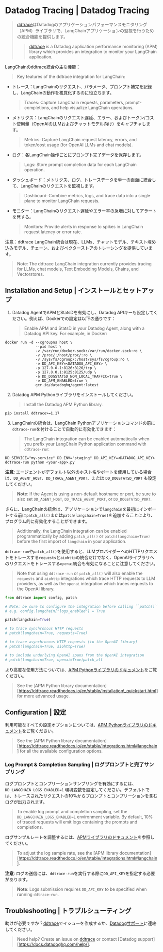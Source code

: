 # Datadog Tracing | Datadog Tracing

> [ddtrace](https://github.com/DataDog/dd-trace-py)はDatadogのアプリケーションパフォーマンスモニタリング（APM）ライブラリで、LangChainアプリケーションの監視を行うための統合機能を提供します。
>
> > [ddtrace](https://github.com/DataDog/dd-trace-py) is a Datadog application performance monitoring (APM) library which provides an integration to monitor your LangChain application.

LangChainのddtrace統合の主な機能：

> Key features of the ddtrace integration for LangChain:

* トレース：LangChainのリクエスト、パラメータ、プロンプト補完を記録し、LangChainの動作を視覚化するのに役立ちます。
  > Traces: Capture LangChain requests, parameters, prompt-completions, and help visualize LangChain operations.
* メトリクス：LangChainのリクエスト遅延、エラー、およびトークン/コスト使用量（OpenAIのLLMおよびチャットモデル向け）をキャプチャします。
  > Metrics: Capture LangChain request latency, errors, and token/cost usage (for OpenAI LLMs and chat models).
* ログ：各LangChain操作ごとにプロンプト完了データを保存します。
  > Logs: Store prompt completion data for each LangChain operation.
* ダッシュボード：メトリクス、ログ、トレースデータを単一の画面に統合して、LangChainのリクエストを監視します。
  > Dashboard: Combine metrics, logs, and trace data into a single plane to monitor LangChain requests.
* モニター：LangChainのリクエスト遅延やエラー率の急増に対してアラートを発する。
  > Monitors: Provide alerts in response to spikes in LangChain request latency or error rate.

注意：ddtrace LangChain統合は現在、LLMs、チャットモデル、テキスト埋め込みモデル、チェーン、およびベクターストアのトレーシングを提供しています。

> Note: The ddtrace LangChain integration currently provides tracing for LLMs, chat models, Text Embedding Models, Chains, and Vectorstores.

## Installation and Setup | インストールとセットアップ

1. Datadog AgentでAPMとStatsDを有効にし、Datadog APIキーも設定してください。例えば、Dockerでの設定は以下の通りです：
   > Enable APM and StatsD in your Datadog Agent, along with a Datadog API key. For example, in Docker:

```
docker run -d --cgroupns host \
              --pid host \
              -v /var/run/docker.sock:/var/run/docker.sock:ro \
              -v /proc/:/host/proc/:ro \
              -v /sys/fs/cgroup/:/host/sys/fs/cgroup:ro \
              -e DD_API_KEY=<DATADOG_API_KEY> \
              -p 127.0.0.1:8126:8126/tcp \
              -p 127.0.0.1:8125:8125/udp \
              -e DD_DOGSTATSD_NON_LOCAL_TRAFFIC=true \
              -e DD_APM_ENABLED=true \
              gcr.io/datadoghq/agent:latest
```

2. Datadog APM Pythonライブラリをインストールしてください。
   > Install the Datadog APM Python library.

```
pip install ddtrace>=1.17
```

3. LangChainの統合は、LangChain Pythonアプリケーションコマンドの前に`ddtrace-run`を付けることで自動的に有効化できます：
   > The LangChain integration can be enabled automatically when you prefix your LangChain Python application command with `ddtrace-run`:

```
DD_SERVICE="my-service" DD_ENV="staging" DD_API_KEY=<DATADOG_API_KEY> ddtrace-run python <your-app>.py
```

**注意**: エージェントがデフォルト以外のホスト名やポートを使用している場合は、`DD_AGENT_HOST`、`DD_TRACE_AGENT_PORT`、または `DD_DOGSTATSD_PORT` も設定してください。

> **Note**: If the Agent is using a non-default hostname or port, be sure to also set `DD_AGENT_HOST`, `DD_TRACE_AGENT_PORT`, or `DD_DOGSTATSD_PORT`.

さらに、LangChainの統合は、アプリケーションで`langchain`を最初にインポートする前に`patch_all()`または`patch(langchain=True)`を追加することにより、プログラム的に有効化することができます。

> Additionally, the LangChain integration can be enabled programmatically by adding `patch_all()` or `patch(langchain=True)` before the first import of `langchain` in your application.

`ddtrace-run`や`patch_all()`を使用すると、LLMプロバイダーへのHTTPリクエストをトレースする`requests`と`aiohttp`の統合だけでなく、OpenAIライブラリへのリクエストをトレースする`openai`統合も有効になることに注意してください。

> Note that using `ddtrace-run` or `patch_all()` will also enable the `requests` and `aiohttp` integrations which trace HTTP requests to LLM providers, as well as the `openai` integration which traces requests to the OpenAI library.

```python
from ddtrace import config, patch

# Note: be sure to configure the integration before calling ``patch()``!
# e.g. config.langchain["logs_enabled"] = True

patch(langchain=True)

# to trace synchronous HTTP requests
# patch(langchain=True, requests=True)

# to trace asynchronous HTTP requests (to the OpenAI library)
# patch(langchain=True, aiohttp=True)

# to include underlying OpenAI spans from the OpenAI integration
# patch(langchain=True, openai=True)patch_all
```

より高度な使用方法については、[APM Pythonライブラリのドキュメント](https://ddtrace.readthedocs.io/en/stable/installation_quickstart.html)をご覧ください。

> See the \[APM Python library documentation]\[https://ddtrace.readthedocs.io/en/stable/installation\_quickstart.html] for more advanced usage.

## Configuration | 設定

利用可能なすべての設定オプションについては、[APM Pythonライブラリのドキュメント](https://ddtrace.readthedocs.io/en/stable/integrations.html#langchain)をご覧ください。

> See the \[APM Python library documentation]\[https://ddtrace.readthedocs.io/en/stable/integrations.html#langchain] for all the available configuration options.

### Log Prompt & Completion Sampling | ログプロンプトと完了サンプリング

ログプロンプトとコンプリーションサンプリングを有効にするには、`DD_LANGCHAIN_LOGS_ENABLED=1` 環境変数を設定してください。デフォルトでは、トレースされたリクエストの10%からプロンプトとコンプリーションを含むログが出力されます。

> To enable log prompt and completion sampling, set the `DD_LANGCHAIN_LOGS_ENABLED=1` environment variable. By default, 10% of traced requests will emit logs containing the prompts and completions.

ログサンプルレートを調整するには、[APMライブラリのドキュメント](https://ddtrace.readthedocs.io/en/stable/integrations.html#langchain)を参照してください。

> To adjust the log sample rate, see the \[APM library documentation]\[https://ddtrace.readthedocs.io/en/stable/integrations.html#langchain].

**注意**: ログの送信には、`ddtrace-run`を実行する際に`DD_API_KEY`を指定する必要があります。

> **Note**: Logs submission requires `DD_API_KEY` to be specified when running `ddtrace-run`.

## Troubleshooting | トラブルシューティング

助けが必要ですか？[ddtrace](https://github.com/DataDog/dd-trace-py)でイシューを作成するか、[Datadogサポート](https://docs.datadoghq.com/help/)に連絡してください。

> Need help? Create an issue on [ddtrace](https://github.com/DataDog/dd-trace-py) or contact \[Datadog support]\[https://docs.datadoghq.com/help/].
